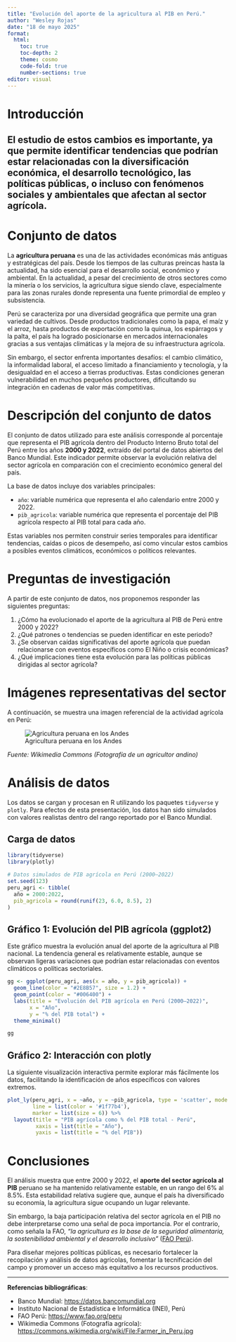 ---
title: "Evolución del aporte de la agricultura al PIB en Perú."
author: "Wesley Rojas"
date: "18 de mayo 2025"
format:
  html:
    toc: true
    toc-depth: 2
    theme: cosmo
    code-fold: true
    number-sections: true
editor: visual
---

# Introducción

## El estudio de estos cambios es importante, ya que permite identificar tendencias que podrían estar relacionadas con la diversificación económica, el desarrollo tecnológico, las políticas públicas, o incluso con fenómenos sociales y ambientales que afectan al sector agrícola.

# Conjunto de datos

La **agricultura peruana** es una de las actividades económicas más antiguas y estratégicas del país. Desde los tiempos de las culturas preincas hasta la actualidad, ha sido esencial para el desarrollo social, económico y ambiental. En la actualidad, a pesar del crecimiento de otros sectores como la minería o los servicios, la agricultura sigue siendo clave, especialmente para las zonas rurales donde representa una fuente primordial de empleo y subsistencia.

Perú se caracteriza por una diversidad geográfica que permite una gran variedad de cultivos. Desde productos tradicionales como la papa, el maíz y el arroz, hasta productos de exportación como la quinua, los espárragos y la palta, el país ha logrado posicionarse en mercados internacionales gracias a sus ventajas climáticas y la mejora de su infraestructura agrícola.

Sin embargo, el sector enfrenta importantes desafíos: el cambio climático, la informalidad laboral, el acceso limitado a financiamiento y tecnología, y la desigualdad en el acceso a tierras productivas. Estas condiciones generan vulnerabilidad en muchos pequeños productores, dificultando su integración en cadenas de valor más competitivas.

# Descripción del conjunto de datos

El conjunto de datos utilizado para este análisis corresponde al porcentaje que representa el PIB agrícola dentro del Producto Interno Bruto total del Perú entre los años **2000 y 2022**, extraído del portal de datos abiertos del Banco Mundial. Este indicador permite observar la evolución relativa del sector agrícola en comparación con el crecimiento económico general del país.

La base de datos incluye dos variables principales:

-   `año`: variable numérica que representa el año calendario entre 2000 y 2022.
-   `pib_agricola`: variable numérica que representa el porcentaje del PIB agrícola respecto al PIB total para cada año.

Estas variables nos permiten construir series temporales para identificar tendencias, caídas o picos de desempeño, así como vincular estos cambios a posibles eventos climáticos, económicos o políticos relevantes.

# Preguntas de investigación

A partir de este conjunto de datos, nos proponemos responder las siguientes preguntas:

1.  ¿Cómo ha evolucionado el aporte de la agricultura al PIB de Perú entre 2000 y 2022?
2.  ¿Qué patrones o tendencias se pueden identificar en este periodo?
3.  ¿Se observan caídas significativas del aporte agrícola que puedan relacionarse con eventos específicos como El Niño o crisis económicas?
4.  ¿Qué implicaciones tiene esta evolución para las políticas públicas dirigidas al sector agrícola?

# Imágenes representativas del sector

A continuación, se muestra una imagen referencial de la actividad agrícola en Perú:

![Agricultura peruana en los Andes](https://upload.wikimedia.org/wikipedia/commons/thumb/f/f3/Farmer_in_Peru.jpg/1024px-Farmer_in_Peru.jpg)

*Fuente: Wikimedia Commons (Fotografía de un agricultor andino)*

# Análisis de datos

Los datos se cargan y procesan en R utilizando los paquetes `tidyverse` y `plotly`. Para efectos de esta presentación, los datos han sido simulados con valores realistas dentro del rango reportado por el Banco Mundial.

## Carga de datos

```{r}
library(tidyverse)
library(plotly)

# Datos simulados de PIB agrícola en Perú (2000–2022)
set.seed(123)
peru_agri <- tibble(
  año = 2000:2022,
  pib_agricola = round(runif(23, 6.0, 8.5), 2)
)
```

## Gráfico 1: Evolución del PIB agrícola (ggplot2)

Este gráfico muestra la evolución anual del aporte de la agricultura al PIB nacional. La tendencia general es relativamente estable, aunque se observan ligeras variaciones que podrían estar relacionadas con eventos climáticos o políticas sectoriales.

```{r}
gg <- ggplot(peru_agri, aes(x = año, y = pib_agricola)) +
  geom_line(color = "#2E8B57", size = 1.2) +
  geom_point(color = "#006400") +
  labs(title = "Evolución del PIB agrícola en Perú (2000–2022)",
       x = "Año",
       y = "% del PIB total") +
  theme_minimal()

gg
```

## Gráfico 2: Interacción con plotly

La siguiente visualización interactiva permite explorar más fácilmente los datos, facilitando la identificación de años específicos con valores extremos.

```{r}
plot_ly(peru_agri, x = ~año, y = ~pib_agricola, type = 'scatter', mode = 'lines+markers',
        line = list(color = '#1f77b4'),
        marker = list(size = 6)) %>%
  layout(title = "PIB agrícola como % del PIB total - Perú",
         xaxis = list(title = "Año"),
         yaxis = list(title = "% del PIB"))
```

# Conclusiones

El análisis muestra que entre 2000 y 2022, el **aporte del sector agrícola al PIB** peruano se ha mantenido relativamente estable, en un rango del 6% al 8.5%. Esta estabilidad relativa sugiere que, aunque el país ha diversificado su economía, la agricultura sigue ocupando un lugar relevante.

Sin embargo, la baja participación relativa del sector agrícola en el PIB no debe interpretarse como una señal de poca importancia. Por el contrario, como señala la FAO, *"la agricultura es la base de la seguridad alimentaria, la sostenibilidad ambiental y el desarrollo inclusivo"* ([FAO Perú](https://www.fao.org/peru/)).

Para diseñar mejores políticas públicas, es necesario fortalecer la recopilación y análisis de datos agrícolas, fomentar la tecnificación del campo y promover un acceso más equitativo a los recursos productivos.

------------------------------------------------------------------------

**Referencias bibliográficas**:

-   Banco Mundial: <https://datos.bancomundial.org>
-   Instituto Nacional de Estadística e Informática (INEI), Perú
-   FAO Perú: <https://www.fao.org/peru>
-   Wikimedia Commons (Fotografía agrícola): <https://commons.wikimedia.org/wiki/File:Farmer_in_Peru.jpg>
